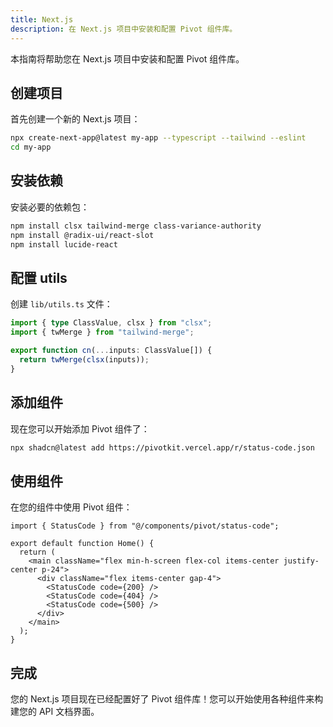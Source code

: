 ```yaml
---
title: Next.js
description: 在 Next.js 项目中安装和配置 Pivot 组件库。
---
```


本指南将帮助您在 Next.js 项目中安装和配置 Pivot 组件库。

## 创建项目

首先创建一个新的 Next.js 项目：

```bash
npx create-next-app@latest my-app --typescript --tailwind --eslint
cd my-app
```

## 安装依赖

安装必要的依赖包：

```bash
npm install clsx tailwind-merge class-variance-authority
npm install @radix-ui/react-slot
npm install lucide-react
```

## 配置 utils

创建 `lib/utils.ts` 文件：

```ts title="lib/utils.ts"
import { type ClassValue, clsx } from "clsx";
import { twMerge } from "tailwind-merge";

export function cn(...inputs: ClassValue[]) {
  return twMerge(clsx(inputs));
}
```

## 添加组件

现在您可以开始添加 Pivot 组件了：

```bash
npx shadcn@latest add https://pivotkit.vercel.app/r/status-code.json
```

## 使用组件

在您的组件中使用 Pivot 组件：

```tsx title="app/page.tsx"
import { StatusCode } from "@/components/pivot/status-code";

export default function Home() {
  return (
    <main className="flex min-h-screen flex-col items-center justify-center p-24">
      <div className="flex items-center gap-4">
        <StatusCode code={200} />
        <StatusCode code={404} />
        <StatusCode code={500} />
      </div>
    </main>
  );
}
```

## 完成

您的 Next.js 项目现在已经配置好了 Pivot 组件库！您可以开始使用各种组件来构建您的 API 文档界面。
